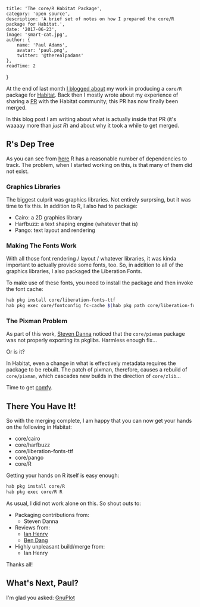 

    title: 'The core/R Habitat Package',
    category: 'open source',
    description: 'A brief set of notes on how I prepared the core/R package for Habitat.',
    date: '2017-06-23',
    image: 'smart-cat.jpg',
    author: {
        name: 'Paul Adams',
        avatar: 'paul.png',
        twitter: '@therealpadams'
    },
    readTime: 2
}


At the end of last month [I blogged
about](http://baggerspion.net/2017/05/habitat-R/) my work in producing
a `core/R` package for [Habitat](https://www.habitat.sh). Back then I
mostly wrote about my experience of sharing a
[PR](https://github.com/habitat-sh/core-plans/pull/571) with the
Habitat community; this PR has now finally been merged.

In this blog post I am writing about what is actually inside that PR
(it's waaaay more than _just R_) and about why it took a while to get
merged.

## R's Dep Tree

As you can see from
[here](https://github.com/habitat-sh/core-plans/blob/master/R/plan.sh)
R has a reasonable number of dependencies to track. The problem, when
I started working on this, is that many of them did not exist.

### Graphics Libraries

The biggest culprit was graphics libraries. Not entirely
surprsing, but it was time to fix this. In addition to R, I also had
to package:

- Cairo: a 2D graphics library
- Harfbuzz: a text shaping engine (whatever that is)
- Pango: text layout and rendering


### Making The Fonts Work

With all those font rendering / layout / whatever libraries, it was
kinda important to actually provide some fonts, too. So, in addition
to all of the graphics libraries, I also packaged the Liberation
Fonts.

To make use of these fonts, you need to install the package and then
invoke the font cache:

```bash
hab pkg install core/liberation-fonts-ttf
hab pkg exec core/fontconfig fc-cache $(hab pkg path core/liberation-fonts-ttf)
```

### The Pixman Problem

As part of this work, [Steven Danna](https://github.com/stevendanna)
noticed that the `core/pixman` package was not properly exporting its
pkglibs. Harmless enough fix...

Or is it?

In Habitat, even a change in what is effectively metadata requires the
package to be rebuilt. The patch of pixman, therefore, causes a
rebuild of `core/pixman`, which cascades new builds in the direction
of `core/zlib`...

Time to get
[comfy](https://habitat-sh.slack.com/archives/C0VBY57UP/p1497284860638662?thread_ts=1497271708.805488&cid=C0VBY57UP).

## There You Have It!

So with the merging complete, I am happy that you can now get your
hands on the following in Habitat:

- core/cairo
- core/harfbuzz
- core/liberation-fonts-ttf
- core/pango
- core/R

Getting your hands on R itself is easy enough:

```bash
hab pkg install core/R
hab pkg exec core/R R
```

As usual, I did not work alone on this. So shout outs to:

- Packaging contributions from:
  - Steven Danna
- Reviews from:
  - [Ian Henry](https://github.com/eeyun)
  - [Ben Dang](https://github.com/bdangit)
- Highly unpleasant build/merge from:
  - Ian Henry

Thanks all!

## What's Next, Paul?

I'm glad you asked: [GnuPlot](http://www.gnuplot.info)